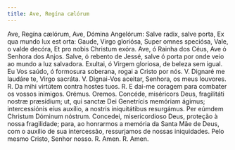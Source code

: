 ```yaml
---
title: Ave, Regína cælórum
---
```


<div class="grid grid-cols-2 gap-5">
  <span class="text-justify">
    Ave, Regína cælórum, Ave, Dómina Angelórum: Salve radix, salve porta, Ex qua
    mundo lux est orta: Gaude, Virgo gloriósa, Super omnes speciósa, Vale, o
    valde decóra, Et pro nobis Christum exóra.
  </span>
  <span class="text-justify">
    Ave, ó Rainha dos Céus, Ave ó Senhora dos Anjos. Salve, ó rebento de Jessé,
    salve ó porta por onde veio ao mundo a luz salvadora. Exultai, ó Virgem
    gloriosa, de beleza sem igual. Eu Vos saúdo, ó formosura soberana, rogai a
    Cristo por nós.
  </span>
  <span class="text-justify">V. Dignaré me laudáre te, Virgo sacráta.</span>
  <span class="text-justify">
    V. Dignai-Vos aceitar, Senhora, os meus louvores.
  </span>
  <span class="text-justify">
    <span class="text-red-500">R.</span> Da mihi virtútem contra hostes tuos.
  </span>
  <span class="text-justify">
    <span class="text-red-500">R.</span> E dai-me coragem para combater os vossos
    inimigos.
  </span>
  <span class="text-red-500 text-center"> Orémus. </span>
  <span class="text-red-500 text-center"> Oremos. </span>
  <span class="text-justify">
    Concéde, miséricors Deus, fragilitáti nostræ præsídium; ut, qui sanctæ Dei
    Genetrícis memóriam ágimus; intercessiónis eíus auxílio, a nostris
    iniquitátibus resurgámus. Per eúmdem Christum Dóminum nóstrum.
  </span>
  <span class="text-justify">
    Concedei, misericordioso Deus, proteção à nossa fragilidade; para, ao
    honrarmos a memória da Santa Mãe de Deus, com o auxílio de sua intercessão,
    ressurjamos de nossas iniquidades. Pelo mesmo Cristo, Senhor nosso.
  </span>
  <span class="text-justify">
    <span class="text-red-500">R.</span> Amen.
  </span>
  <span class="text-justify">
    <span class="text-red-500">R.</span> Amen.
  </span>
</div>
